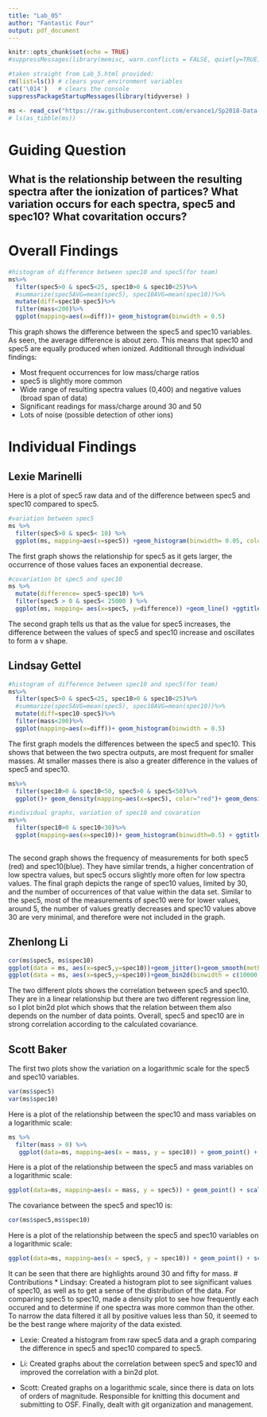 ```yaml
---
title: "Lab_05"
author: "Fantastic Four"
output: pdf_document
---
```


```r
knitr::opts_chunk$set(echo = TRUE)
#suppressMessages(library(memisc, warn.conflicts = FALSE, quietly=TRUE))

#taken straight from Lab_5.html provided:
rm(list=ls()) # clears your environment variables
cat('\014')   # clears the console
suppressPackageStartupMessages(library(tidyverse) )

ms <- read_csv("https://raw.githubusercontent.com/ervance1/Sp2018-Data-Science-repo/master/ms.csv") # load the data
# ls(as_tibble(ms))
```

# Guiding Question
## What is the relationship between the resulting spectra after the ionization of partices? What variation occurs for each spectra, spec5 and spec10? What covaritation occurs?

# Overall Findings
```r
#histogram of difference between spec10 and spec5(for team)
ms%>%
  filter(spec5>0 & spec5<25, spec10>0 & spec10<25)%>%
  #summarize(spec5AVG=mean(spec5), spec10AVG=mean(spec10))%>%
  mutate(diff=spec10-spec5)%>%
  filter(mass<200)%>%
  ggplot(mapping=aes(x=diff))+ geom_histogram(binwidth = 0.5)
```
This graph shows the difference between the spec5 and spec10 variables. As seen, the average difference is about zero. This means that spec10 and spec5 are equally produced when ionized. Additionall through individual findings:

* Most frequent occurrences for low mass/charge ratios
* spec5 is slightly more common
* Wide range of resulting spectra values (0,400) and negative values (broad span of data)
* Significant readings for mass/charge around 30 and 50
* Lots of noise (possible detection of other ions)

# Individual Findings

## Lexie Marinelli
Here is a plot of spec5 raw data and of the difference between spec5 and spec10 compared to spec5.
```r
#variation between spec5
ms %>%
  filter(spec5>0 & spec5< 10) %>%
  ggplot(ms, mapping=aes(x=spec5)) +geom_histogram(binwidth= 0.05, color= "blue") + ggtitle("Frequency of spec5")
```
The first graph shows the relationship for spec5 as it gets larger, the occurrence of those values faces an exponential decrease. 

```r
#covariation bt spec5 and spec10
ms %>%
  mutate(difference= spec5-spec10) %>%
  filter(spec5 > 0 & spec5< 25000 ) %>%
  ggplot(ms, mapping= aes(x=spec5, y=difference)) +geom_line() +ggtitle("Difference between spec5 and spec10 vs. spec5")
```
The second graph tells us that as the value for spec5 increases, the difference between the values of spec5 and spec10 increase and oscillates to form a v shape. 


## Lindsay Gettel
```r
#histogram of difference between spec10 and spec5(for team)
ms%>%
  filter(spec5>0 & spec5<25, spec10>0 & spec10<25)%>%
  #summarize(spec5AVG=mean(spec5), spec10AVG=mean(spec10))%>%
  mutate(diff=spec10-spec5)%>%
  filter(mass<200)%>%
  ggplot(mapping=aes(x=diff))+ geom_histogram(binwidth = 0.5)

```
The first graph models the differences between the spec5 and spec10. This shows that between the two spectra outputs, are most frequent for smaller masses. At smaller masses there is also a greater difference in the values of spec5 and spec10.

```r
ms%>%
  filter(spec10>0 & spec10<50, spec5>0 & spec5<50)%>%
  ggplot()+ geom_density(mapping=aes(x=spec5), color="red")+ geom_density(mapping=aes(x=spec10), color="blue")+ ggtitle("spec10 and spec5 comparison")+ xlab("spectra range")#+ legend(legend = c("spec5", "spec10"), col = c("red", "blue"))

#individual graphs, variation of spec10 and covaration
ms%>%
  filter(spec10>0 & spec10<30)%>%
  ggplot(mapping=aes(x=spec10))+ geom_histogram(binwidth=0.5) + ggtitle("Frequency of spec10 measurements")
  
```
The second graph shows the frequency of measurements for both spec5 (red) and spec10(blue). They have similar trends, a higher concentration of low spectra values, but spec5 occurs slightly more often for low spectra values.
The final graph depicts the range of spec10 values, limited by 30, and the number of occurrences of that value within the data set. Similar to the spec5, most of the measurements of spec10 were for lower values, around 5, the number of values greatly decreases and spec10 values above 30 are very minimal, and therefore were not included in the graph.

## Zhenlong Li
```r
cor(ms$spec5, ms$spec10)
ggplot(data = ms, aes(x=spec5,y=spec10))+geom_jitter()+geom_smooth(method='lm')+geom_abline(slope = 0.25,intersect = 0)
ggplot(data = ms, aes(x=spec5,y=spec10))+geom_bin2d(binwidth = c(10000,10000))
```
The two different plots shows the correlation between spec5 and spec10. They are in a linear relationship but there are two different regression line, so I plot bin2d plot which shows that the relation between them also depends on the number of data points. Overall, spec5 and spec10 are in strong correlation according to the calculated covariance.

## Scott Baker
The first two plots show the variation on a logarithmic scale for the spec5 and spec10 variables.
```r
var(ms$spec5)
var(ms$spec10)
```

Here is a plot of the relationship between the spec10 and mass variables on a logarithmic scale: 

```r
ms %>%
  filter(mass > 0) %>%
   ggplot(data=ms, mapping=aes(x = mass, y = spec10)) + geom_point() + scale_x_log10() + scale_y_log10() + ggtitle(label = "Log Plot of spec10 vs. mass")
```

Here is a plot of the relationship between the spec5 and mass variables on a logarithmic scale: 

```r
ggplot(data=ms, mapping=aes(x = mass, y = spec5)) + geom_point() + scale_x_log10() + scale_y_log10() + ggtitle(label = "Log Plot of spec5 vs. mass")
```

The covariance between the spec5 and spec10 is:

```r
cor(ms$spec5,ms$spec10)
```

Here is a plot of the relationship between the spec5 and spec10 variables on a logarithmic scale: 

```r
ggplot(data=ms, mapping=aes(x = spec5, y = spec10)) + geom_point() + scale_x_log10() + scale_y_log10() + ggtitle(label = "Log Plot of spec5 vs. spec10")

```

It can be seen that there are highlights around 30 and fifty for mass.
# Contributions
* Lindsay: Created a histogram plot to see significant values of spec10, as well as to get a sense of the distribution of the data. For comparing spec5 to spec10, made a density plot to see how frequently each occured and to determine if one spectra was more common than the other. To narrow the data filtered it all by positive values less than 50, it seemed to be the best range where majority of the data existed. 

* Lexie: Created a histogram from raw spec5 data and a graph comparing the difference in spec5 and spec10 compared to spec5.

* Li: Created graphs about the correlation between spec5 and spec10 and improved the correlation with a bin2d plot.

* Scott: Created graphs on a logarithmic scale, since there is data on lots of orders of magnitude. Responsible for knitting this document and submitting to OSF. Finally, dealt with git organization and management.